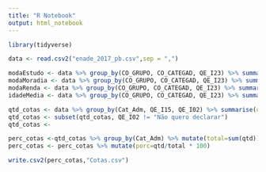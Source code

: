 ```yaml
---
title: "R Notebook"
output: html_notebook
---
```


```r
library(tidyverse)

data <- read.csv2("enade_2017_pb.csv",sep = ",")
```

```r
modaEstudo <- data %>% group_by(CO_GRUPO, CO_CATEGAD, QE_I23) %>% summarise(n=n())
modaMoradia <- data %>% group_by(CO_GRUPO, CO_CATEGAD, QE_I23) %>% summarise(n=n())
modaRenda <- data %>% group_by(CO_GRUPO, CO_CATEGAD, QE_I23) %>% summarise(n=n())
idadeMedia <- data %>% group_by(CO_GRUPO, CO_CATEGAD, QE_I23) %>% summarise(n=n())
```

```r
qtd_cotas <- data %>% group_by(Cat_Adm, QE_I15, QE_I02) %>% summarise(qtd=n())
qtd_cotas <- subset(qtd_cotas, QE_I02 != "Não quero declarar")
qtd_cotas <- 
```

```r
perc_cotas <-qtd_cotas %>% group_by(Cat_Adm) %>% mutate(total=sum(qtd))
perc_cotas <- perc_cotas %>% mutate(porc=qtd/total * 100)
```

```r
write.csv2(perc_cotas,"Cotas.csv")
```